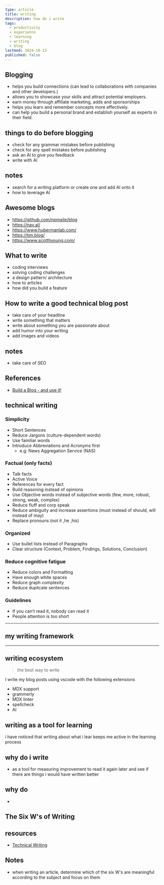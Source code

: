 ```yaml
---
type: article
title: writing
description: how do i write
tags:
  - productivity
  - experience
  - learning
  - writing
  - blog
lastmod: 2024-10-13
published: false
---
```


## Blogging

- helps you build connections (can lead to collaborations with companies and other developers.)
- allows you to showcase your skills and attract potential employers.
- earn money through affiliate marketing, adds and sponsorships
- helps you learn and remember concepts more effectively.
- can help you build a personal brand and establish yourself as experts in their field.

## things to do before blogging

- check for any grammar mistakes before publishing
- check for any spell mistakes before publishing
- ask an AI to give you feedback
- write with AI

## notes

- search for a writing platform or create one and add AI onto it
- how to leverage AI

## Awesome blogs

- https://github.com/npmaile/blog
- https://nav.al/
- https://www.hubermanlab.com/
- https://tim.blog/
- https://www.scotthyoung.com/

## What to write

- coding interviews
- solving coding challenges
- a design pattern/ architecture
- how to articles
- how did you build a feature

## How to write a good technical blog post

- take care of your headline
- write something that matters
- write about something you are passionate about
- add humor into your writing
- add images and videos

## notes

- take care of SEO

## References

- [Build a Blog - and use it!](https://youtu.be/XYIJBR7ZR1w?si=rv2vn2JM3KV4NO3D)

## technical writing

### Simplicity

- Short Sentences
- Reduce Jargons (culture-dependent words)
- Use familiar words
- Introduce Abbreviations and Acronyms first
  - e.g: News Aggregation Service (NAS)

### Factual (only facts)

- Talk facts
- Active Voice
- References for every fact
- Build reasoning instead of opinions
- Use Objective words instead of subjective words (few, more, robust, strong, weak, complex)
- Reduce fluff and corp speak
- Reduce ambiguity and increase assertions (must instead of should, will instead of may)
- Replace pronouns (not it ,he ,his)

### Organized

- Use bullet lists instead of Paragraphs
- Clear structure (Context, Problem, Findings, Solutions, Conclusion)

### Reduce cognitive fatigue

- Reduce colors and Formatting
- Have enough white spaces
- Reduce graph complexity
- Reduce duplicate sentences

### Guidelines

- If you can’t read it, nobody can read it
- People attention is too short

---

## my writing framework

---

## writing ecosystem

> the best way to write

I write my blog posts using vscode with the following extensions

- MDX support
- grammerly
- MDX linter
- spellcheck
- AI

## writing as a tool for learning

i have noticed that writing about what i lear keeps me active in the learning process

## why do i write

- as a tool for measuring improvement to read it again later and see if there are things i would have written better

## why do

-

## The Six W's of Writing

## resources

- [Technical Writing](https://www.emadelsaid.com/Technical%20Writing/)

## Notes

- when writing an article, determine which of the six W's are meaningful according to the subject and focus on them
